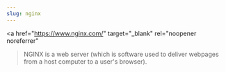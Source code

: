 ```yaml
---
slug: nginx
---
```

<a 
  href="https://www.nginx.com/"
  target="_blank"
  rel="noopener noreferrer"
>NGINX</a>
is a web server (which is software used to deliver webpages from a host computer to a user's browser).
